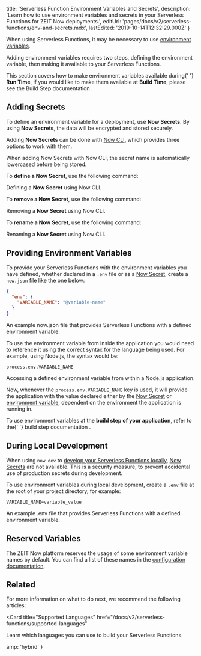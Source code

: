 
  title: 'Serverless Function Environment Variables and Secrets',
  description:
    'Learn how to use environment variables and secrets in your Serverless Functions for ZEIT Now deployments.',
  editUrl: 'pages/docs/v2/serverless-functions/env-and-secrets.mdx',
  lastEdited: '2019-10-14T12:32:29.000Z'
}

When using Serverless Functions, it may be necessary to use [environment variables](https://en.wikipedia.org/wiki/Environment_variable).

Adding environment variables requires two steps, defining the environment variable, then making it available to your Serverless Functions.

<Note>
  This section covers how to make environment variables available during{' '}
  <b>Run Time</b>, if you would like to make them available at <b>Build Time</b>,
  please see the <GenericLink href="/docs/v2/build-step/#using-environment-variables-and-secrets">
    Build Step documentation
  </GenericLink>.
</Note>

## Adding Secrets

To define an environment variable for a deployment, use **Now Secrets**. By using **Now Secrets**, the data will be encrypted and stored securely.

Adding **Now Secrets** can be done with [Now CLI](/download), which provides three options to work with them.

<Note>
  When adding Now Secrets with Now CLI, the secret name is automatically
  lowercased before being stored.
</Note>

To **define a Now Secret**, use the following command:

<Snippet dark text="now secrets add <secret-name> <secret-value>" />
<Caption>Defining a <b>Now Secret</b> using <GenericLink href="/download">Now CLI</GenericLink>.</Caption>

To **remove a Now Secret**, use the following command:

<Snippet dark text="now secrets rm <secret-name>" />
<Caption>Removing a <b>Now Secret</b> using <GenericLink href="/download">Now CLI</GenericLink>.</Caption>

To **rename a Now Secret**, use the following command:

<Snippet dark text="now secrets rename <secret-name> <new-name>" />
<Caption>Renaming a <b>Now Secret</b> using <GenericLink href="/download">Now CLI</GenericLink>.</Caption>

## Providing Environment Variables

To provide your Serverless Functions with the environment variables you have defined, whether declared in a `.env` file or as a [Now Secret](#adding-secrets), create a `now.json` file like the one below:

```json
{
  "env": {
    "VARIABLE_NAME": "@variable-name"
  }
}
```

<Caption>
  An example <InlineCode>now.json</InlineCode> file that provides Serverless
  Functions with a defined environment variable.
</Caption>

To use the environment variable from inside the application you would need to reference it using the correct syntax for the language being used. For example, using Node.js, the syntax would be:

```
process.env.VARIABLE_NAME
```

<Caption>
  Accessing a defined environment variable from within a Node.js application.
</Caption>

Now, whenever the `process.env.VARIABLE_NAME` key is used, it will provide the application with the value declared either by the [Now Secret](#adding-secrets) or [environment variable](#during-local-development), dependent on the environment the application is running in.

<Note hint>
  To use environment variables at the <b>build step of your application</b>,
  refer to the{' '}
  <GenericLink href="/docs/v2/build-step/#using-environment-variables-and-secrets">
    build step documentation
  </GenericLink>
  .
</Note>

## During Local Development

When using `now dev` to [develop your Serverless Functions locally](/docs/v2/serverless-functions/introduction/#local-development), [Now Secrets](#adding-secrets) are not available. This is a security measure, to prevent accidental use of production secrets during development.

To use environment variables during local development, create a `.env` file at the root of your project directory, for example:

```
VARIABLE_NAME=variable_value
```

<Caption>
  An example <InlineCode>.env</InlineCode> file that provides Serverless
  Functions with a defined environment variable.
</Caption>

## Reserved Variables

The ZEIT Now platform reserves the usage of some environment variable names by default. You can find a list of these names in the [configuration documentation](/docs/configuration#project/reserved-variables).

## Related

For more information on what to do next, we recommend the following articles:

<Card
  title="Supported Languages"
  href="/docs/v2/serverless-functions/supported-languages"
>
  Learn which languages you can use to build your Serverless Functions.
</Card>


  amp: 'hybrid'
}
